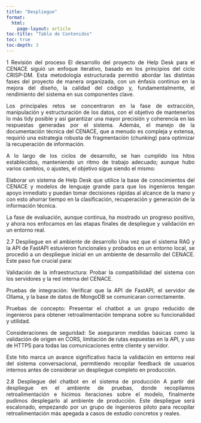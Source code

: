 ```yaml
---
title: "Despliegue"
format: 
  html:
    page-layout: article
toc-title: "Tabla de Contenidos"
toc: true
toc-depth: 3
---
```


::: {style="text-align: justify"}

1 Revisión del proceso
El desarrollo del proyecto de Help Desk para el CENACE siguió un enfoque iterativo, basado en los principios del ciclo CRISP-DM. Esta metodología estructurada permitió abordar las distintas fases del proyecto de manera organizada, con un énfasis continuo en la mejora del diseño, la calidad del código y, fundamentalmente, el rendimiento del sistema en sus componentes clave.

Los principales retos se concentraron en la fase de extracción, manipulación y estructuración de los datos, con el objetivo de mantenerlos lo más tidy posible y así garantizar una mayor precisión y coherencia en las respuestas generadas por el sistema. Además, el manejo de la documentación técnica del CENACE, que a menudo es compleja y extensa, requirió una estrategia robusta de fragmentación (chunking) para optimizar la recuperación de información.

A lo largo de los ciclos de desarrollo, se han cumplido los hitos establecidos, manteniendo un ritmo de trabajo adecuado; aunque hubo varios cambios, o ajustes, el objetivo sigue siendo el mismo:

Elaborar un sistema de Help Desk que utilice la base de conocimientos del CENACE y modelos de lenguaje grande para que los ingenieros tengan apoyo inmediato y puedan tomar decisiones rápidas al alcance de la mano y con esto ahorrar tiempo en la clasificación, recuperación y generación de la información técnica.

La fase de evaluación, aunque continua, ha mostrado un progreso positivo, y ahora nos enfocamos en las etapas finales de despliegue y validación en un entorno real.
:::

::: {style="text-align: justify"}
2.7 Despliegue en el ambiente de desarrollo
Una vez que el sistema RAG y la API de FastAPI estuvieron funcionales y probados en un entorno local, se procedió a un despliegue inicial en un ambiente de desarrollo del CENACE. Este paso fue crucial para:

Validación de la infraestructura: Probar la compatibilidad del sistema con los servidores y la red interna del CENACE.

Pruebas de integración: Verificar que la API de FastAPI, el servidor de Ollama, y la base de datos de MongoDB se comunicaran correctamente.

Pruebas de concepto: Presentar el chatbot a un grupo reducido de ingenieros para obtener retroalimentación temprana sobre su funcionalidad y utilidad.

Consideraciones de seguridad: Se aseguraron medidas básicas como la validación de origen en CORS, limitación de rutas expuestas en la API, y uso de HTTPS para todas las comunicaciones entre cliente y servidor.

Este hito marca un avance significativo hacia la validación en entorno real del sistema conversacional, permitiendo recopilar feedback de usuarios internos antes de considerar un despliegue completo en producción.

2.8 Despliegue del chatbot en el sistema de producción
A partir del despliegue en el ambiente de pruebas, donde recopilamos retroalimentación e hicimos iteraciones sobre el modelo, finalmente pudimos desplegarlo al ambiente de producción. Este despliegue será escalonado, empezando por un grupo de ingenieros piloto para recopilar retroalimentación más apegada a casos de estudio concretos y reales.
:::